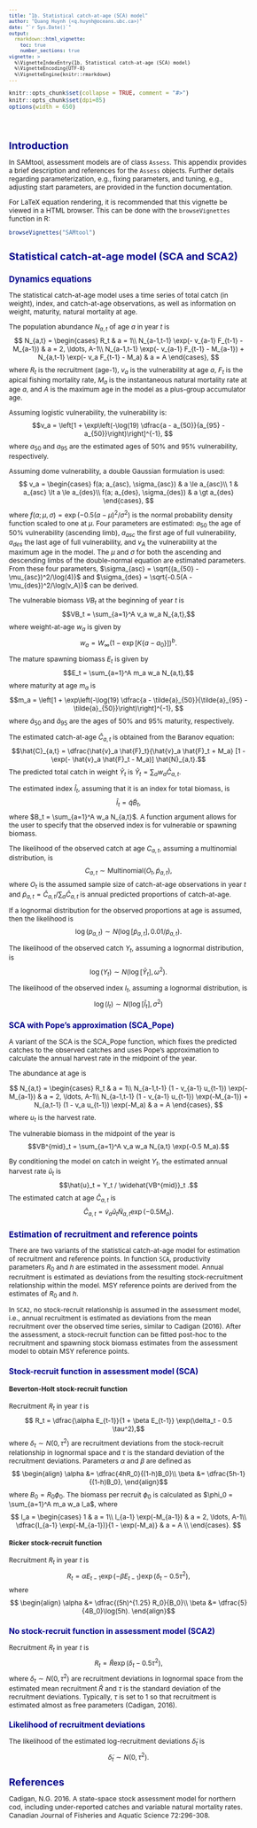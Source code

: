 ```yaml
---
title: "1b. Statistical catch-at-age (SCA) model"
author: "Quang Huynh (<q.huynh@oceans.ubc.ca>)"
date: "`r Sys.Date()`"
output:
  rmarkdown::html_vignette:
    toc: true
    number_sections: true
vignette: >
  %\VignetteIndexEntry{1b. Statistical catch-at-age (SCA) model}
  %\VignetteEncoding{UTF-8}
  %\VignetteEngine{knitr::rmarkdown}
---
```

<script type="text/x-mathjax-config">
  MathJax.Hub.Config({ TeX: { equationNumbers: {autoNumber: "all"} } });
</script>

<style type="text/css">

body{ /* Normal  */
   font-size: 12px;
}
td {  /* Table  */
   font-size: 8px;
}
h1 { /* Header 1 */
 font-size: 18px;
 color: DarkBlue;
}
h2 { /* Header 2 */
 font-size: 15px;
 color: DarkBlue;
}
h3 { /* Header 3 */
 font-size: 14px;
 color: DarkBlue;
}
code.r{ /* Code block */
  font-size: 10px;
}
pre { /* Code block */
  font-size: 10px
}
</style>


```r
knitr::opts_chunk$set(collapse = TRUE, comment = "#>")
knitr::opts_chunk$set(dpi=85)
options(width = 650)
```

<br>

# Introduction

In SAMtool, assessment models are of class `Assess`. This appendix provides a brief description and references for the `Assess` objects. Further details regarding parameterization, e.g., fixing parameters, and tuning, e.g., adjusting start parameters, are provided in the function documentation.

For LaTeX equation rendering, it is recommended that this vignette be viewed in a HTML browser. This can be done with the `browseVignettes` function in R:

```r
browseVignettes("SAMtool")
```

# Statistical catch-at-age model (SCA and SCA2)
## Dynamics equations
The statistical catch-at-age model uses a time series of total catch (in weight), index, and catch-at-age observations, as well as information on weight, maturity, natural mortality at age.

The population abundance $N_{a,t}$ of age $a$ in year $t$ is
$$ N_{a,t} =
\begin{cases}
      R_t & a = 1\\
      N_{a-1,t-1} \exp(- v_{a-1} F_{t-1} - M_{a-1}) & a = 2, \ldots, A-1\\
      N_{a-1,t-1} \exp(- v_{a-1} F_{t-1} - M_{a-1}) + N_{a,t-1} \exp(- v_a F_{t-1} - M_a) & a = A
\end{cases},
$$
where $R_t$ is the recruitment (age-1), $v_a$ is the vulnerability at age $a$, $F_t$ is the apical fishing mortality rate, $M_a$ is the instantaneous natural mortality rate at age $a$, and $A$ is the maximum age in the model as a plus-group accumulator age.

Assuming logistic vulnerability, the vulnerability is:
$$v_a = \left[1 + \exp\left(-\log(19) \dfrac{a - a_{50}}{a_{95} - a_{50}}\right)\right]^{-1}, $$
where $a_{50}$ and $a_{95}$ are the estimated ages of 50% and 95% vulnerability, respectively.

Assuming dome vulnerability, a double Gaussian formulation is used:
$$ v_a =
\begin{cases}
      f(a; a_{asc}, \sigma_{asc}) & a \le a_{asc}\\
      1 & a_{asc} \lt a \le a_{des}\\
      f(a; a_{des}, \sigma_{des}) & a \gt a_{des}
\end{cases},
$$
where $f(a; \mu, \sigma) = \exp(-0.5 (a - \mu)^2/\sigma^2)$ is the normal probability density function scaled to one at $\mu$. Four parameters are estimated: $a_{50}$ the age of 50% vulnerability (ascending limb), $a_{asc}$ the first age of full vulnerability, $a_{des}$ the last age of full vulnerability, and $v_A$ the vulnerability at the maximum age in the model. The $\mu$ and $\sigma$ for both the ascending and descending limbs of the double-normal equation are estimated parameters. From these four parameters, $\sigma_{asc} = \sqrt{(a_{50} - \mu_{asc})^2/\log(4)}$ and $\sigma_{des} = \sqrt{-0.5(A - \mu_{des})^2/\log(v_A)}$ can be derived.

The vulnerable biomass $VB_t$ at the beginning of year $t$ is
$$VB_t = \sum_{a=1}^A v_a w_a N_{a,t},$$
where weight-at-age $w_a$ is given by
$$w_a = W_{\infty}(1 - \exp[K\{a-a_0\}])^b.$$

The mature spawning biomass $E_t$ is given by
$$E_t = \sum_{a=1}^A m_a w_a N_{a,t},$$
where maturity at age $m_a$ is
$$m_a = \left[1 + \exp\left(-\log(19) \dfrac{a - \tilde{a}_{50}}{\tilde{a}_{95} - \tilde{a}_{50}}\right)\right]^{-1}, $$
where $\tilde{a}_{50}$ and $\tilde{a}_{95}$ are the ages of 50% and 95% maturity, respectively.

The estimated catch-at-age $\hat{C}_{a,t}$ is obtained from the Baranov equation:
$$\hat{C}_{a,t} = \dfrac{\hat{v}_a \hat{F}_t}{\hat{v}_a \hat{F}_t + M_a} [1 - \exp(- \hat{v}_a \hat{F}_t - M_a)] \hat{N}_{a,t}.$$
The predicted total catch in weight $\hat{Y}_t$ is
$\hat{Y}_t = \sum_a w_a \hat{C}_{a,t}.$

The estimated index $\hat{I}_t$, assuming that it is an index for total biomass, is
$$ \hat{I}_t = \hat{q} \hat{B}_t,$$
where $B_t = \sum_{a=1}^A w_a N_{a,t}$. A function argument allows for the user to specify that the observed index is for vulnerable or spawning biomass.

The likelihood of the observed catch at age $C_{a,t}$, assuming a multinomial distribution, is
$$ C_{a,t} \sim \textrm{Multinomial}(O_t, \hat{p}_{a,t}), $$
where $O_t$ is the assumed sample size of catch-at-age observations in year $t$ and $\hat{p}_{a,t} = \hat{C}_{a,t}/\sum_a\hat{C}_{a,t}$ is annual predicted
proportions of catch-at-age.

If a lognormal distribution for the observed proportions at age is assumed, then the likelihood is
$$\log(p_{a,t}) \sim N(\log[\hat{p}_{a,t}], 0.01/\hat{p}_{a,t}).$$

The likelihood of the observed catch $Y_t$, assuming a lognormal distribution, is
$$\log(Y_t) \sim N(\log[\hat{Y}_t], \omega^2).$$

The likelihood of the observed index $I_t$, assuming a lognormal distribution, is
$$\log(I_t) \sim N(\log[\hat{I}_t], \sigma^2)$$

### SCA with Pope's approximation (SCA_Pope)
A variant of the SCA is the SCA_Pope function, which fixes the predicted catches to the observed catches and uses Pope's approximation to calculate the annual harvest rate in the midpoint of the year.

The abundance at age is

$$ N_{a,t} =
\begin{cases}
      R_t & a = 1\\
      N_{a-1,t-1} (1 - v_{a-1} u_{t-1}) \exp(-M_{a-1}) & a = 2, \ldots, A-1\\
      N_{a-1,t-1} (1 - v_{a-1} u_{t-1}) \exp(-M_{a-1}) + N_{a,t-1} (1 - v_a u_{t-1}) \exp(-M_a) & a = A
\end{cases},
$$
where $u_t$ is the harvest rate.

The vulnerable biomass in the midpoint of the year is
$$VB^{mid}_t = \sum_{a=1}^A v_a w_a N_{a,t} \exp(-0.5 M_a).$$

By conditioning the model on catch in weight $Y_t$, the estimated annual harvest rate $\hat{u}_t$ is
$$\hat{u}_t = Y_t / \widehat{VB^{mid}}_t .$$
The estimated catch at age $\hat{C}_{a,t}$ is
$$\hat{C}_{a,t} = \hat{v}_a \hat{u}_t \hat{N}_{a,t} \exp(-0.5 M_a).$$


## Estimation of recruitment and reference points

There are two variants of the statistical catch-at-age model for estimation of recruitment and reference points. In function `SCA`, productivity parameters $R_0$ and $h$ are estimated in the assessment model. Annual recruitment is estimated as deviations from the resulting stock-recruitment relationship within the model. MSY reference points are derived from the estimates of $R_0$ and $h$.

In `SCA2`, no stock-recruit relationship is assumed in the assessment model, i.e., annual recruitment is estimated as deviations from the mean recruitment over the observed time series, similar to Cadigan (2016). After the assessment, a stock-recruit function can be fitted post-hoc to the recruitment and spawning stock biomass estimates from the assessment model to obtain MSY reference points.

### Stock-recruit function in assessment model (SCA)

#### Beverton-Holt stock-recruit function

Recruitment $R_t$ in year $t$ is
$$ R_t = \dfrac{\alpha E_{t-1}}{1 + \beta E_{t-1}} \exp(\delta_t - 0.5 \tau^2),$$
where $\delta_t \sim N(0, \tau^2)$ are recruitment deviations from the stock-recruit relationship in lognormal space and $\tau$ is the standard deviation of the recruitment deviations. Parameters $\alpha$ and $\beta$ are defined as
$$ \begin{align}
\alpha &= \dfrac{4hR_0}{(1-h)B_0}\\
\beta &= \dfrac{5h-1}{(1-h)B_0},
\end{align}$$
where $B_0 = R_0 \phi_0$. The biomass per recruit $\phi_0$ is calculated as $\phi_0 = \sum_{a=1}^A m_a w_a l_a$, where
$$
l_a =
\begin{cases}
      1 & a = 1\\
      l_{a-1} \exp(-M_{a-1}) & a = 2, \ldots, A-1\\
      \dfrac{l_{a-1} \exp(-M_{a-1})}{1 - \exp(-M_a)} & a = A \\
\end{cases}.
$$

#### Ricker stock-recruit function

Recruitment $R_t$ in year $t$ is
$$ R_t = \alpha E_{t-1} \exp(-\beta E_{t-1}) \exp(\delta_t - 0.5 \tau^2),$$
where
$$ \begin{align}
\alpha &= \dfrac{(5h)^{1.25} R_0}{B_0}\\
\beta &= \dfrac{5}{4B_0}\log(5h).
\end{align}$$


### No stock-recruit function in assessment model (SCA2)

Recruitment $R_t$ in year $t$ is
$$R_t = \bar{R} \exp(\delta_t - 0.5 \tau^2), $$
where $\delta_t \sim N(0, \tau^2)$ are recruitment deviations in lognormal space from the estimated mean recruitment $\bar{R}$ and $\tau$ is the standard deviation of the recruitment deviations. Typically, $\tau$ is set to 1 so that recruitment is estimated almost as free parameters (Cadigan, 2016).

### Likelihood of recruitment deviations
The likelihood of the estimated log-recruitment deviations $\hat{\delta}_t$ is
$$\hat{\delta}_t \sim N(0, \tau^2).$$

# References

Cadigan, N.G. 2016. A state-space stock assessment model for northern cod, including under-reported catches and variable natural mortality rates. Canadian Journal of Fisheries and Aquatic Science 72:296-308.
